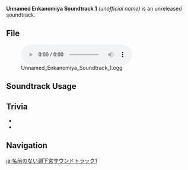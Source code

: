 {{Soundtrack Infobox
|type       = Unreleased Soundtracks
|audio      = Unnamed Enkanomiya Soundtrack 1.ogg
}}
'''Unnamed Enkanomiya Soundtrack 1''' ''(unofficial name)'' is an unreleased soundtrack.

==File==
[[File:Unnamed Enkanomiya Soundtrack 1.ogg|600px]]

==Soundtrack Usage==
{{Soundtrack Usage
|location = Enkanomiya//Whitenight
}}

==Trivia==
* {{Transclude|Evanescent Moments|EvanescentMomentsTheme|section=1}}
* {{Transclude|Drops of Time|EnkanomiyaLeitmotif2|section=1}}

==Navigation==
{{Soundtrack Navbox|Unreleased}}

[[ja:名前のない淵下宮サウンドトラック1]]
